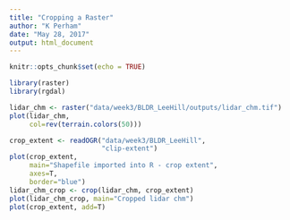 ---
title: "Cropping a Raster"
author: "K Perham"
date: "May 28, 2017"
output: html_document
---

```{r setup, include=FALSE}
knitr::opts_chunk$set(echo = TRUE)
```


```{r echo=FALSE}
library(raster)
library(rgdal)
```

```{r echo=FALSE}
lidar_chm <- raster("data/week3/BLDR_LeeHill/outputs/lidar_chm.tif")
plot(lidar_chm,
     col=rev(terrain.colors(50)))
```
```{r echo=FALSE}
crop_extent <- readOGR("data/week3/BLDR_LeeHill",
                       "clip-extent")
plot(crop_extent,
     main="Shapefile imported into R - crop extent",
     axes=T,
     border="blue")
lidar_chm_crop <- crop(lidar_chm, crop_extent)
plot(lidar_chm_crop, main="Cropped lidar chm")
plot(crop_extent, add=T)
```